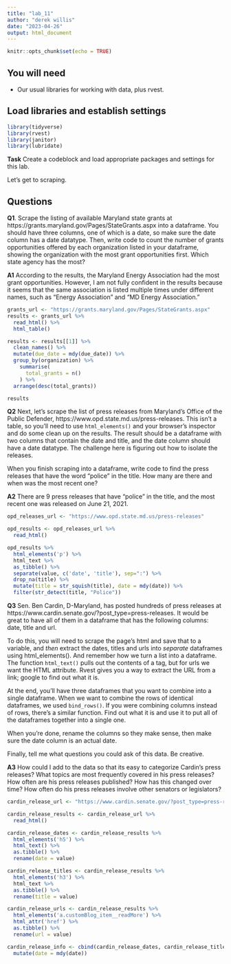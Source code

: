 ```yaml
---
title: "lab_11"
author: "derek willis"
date: "2023-04-26"
output: html_document
---
```


```r
knitr::opts_chunk$set(echo = TRUE)
```

## You will need

* Our usual libraries for working with data, plus rvest.

## Load libraries and establish settings
```r
library(tidyverse)
library(rvest)
library(janitor)
library(lubridate)
```


**Task** Create a codeblock and load appropriate packages and settings for this lab.

Let's get to scraping.

## Questions

**Q1**. Scrape the listing of available Maryland state grants at https://grants.maryland.gov/Pages/StateGrants.aspx into a dataframe. You should have three columns, one of which is a date, so make sure the date column has a date datatype. Then, write code to count the number of grants opportunities offered by each organization listed in your dataframe, showing the organization with the most grant opportunities first. Which state agency has the most?

**A1** According to the results, the Maryland Energy Association had the most grant opportunities. However, I am not fully confident in the results because it seems that the same association is listed multiple times under different names, such as "Energy Association" and "MD Energy Association."

```r
grants_url <- "https://grants.maryland.gov/Pages/StateGrants.aspx"
results <- grants_url %>% 
  read_html() %>% 
  html_table()

results <- results[[1]] %>% 
  clean_names() %>% 
  mutate(due_date = mdy(due_date)) %>% 
  group_by(organization) %>% 
    summarise(
      total_grants = n()
    ) %>% 
  arrange(desc(total_grants))

results
```

**Q2** Next, let's scrape the list of press releases from Maryland's Office of the Public Defender, https://www.opd.state.md.us/press-releases. This isn't a table, so you'll need to use `html_elements()` and your browser's inspector and do some clean up on the results. The result should be a dataframe with two columns that contain the date and title, and the date column should have a date datatype. The challenge here is figuring out how to isolate the releases.

When you finish scraping into a dataframe, write code to find the press releases that have the word "police" in the title. How many are there and when was the most recent one?

**A2** There are 9 press releases that have "police" in the title, and the most recent one was released on June 21, 2021.

```r
opd_releases_url <- "https://www.opd.state.md.us/press-releases"

opd_results <- opd_releases_url %>% 
  read_html()

opd_results %>% 
  html_elements('p') %>% 
  html_text %>% 
  as_tibble() %>% 
  separate(value, c('date', 'title'), sep=":") %>% 
  drop_na(title) %>% 
  mutate(title = str_squish(title), date = mdy(date)) %>% 
  filter(str_detect(title, "Police"))

```

**Q3** Sen. Ben Cardin, D-Maryland, has posted hundreds of press releases at https://www.cardin.senate.gov/?post_type=press-releases. It would be great to have all of them in a dataframe that has the following columns: date, title and url.

To do this, you will need to scrape the page's html and save that to a variable, and _then_ extract the dates, titles and urls into _separate_ dataframes using html_elements(). And remember how we turn a list into a dataframe. The function `html_text()` pulls out the contents of a tag, but for urls we want the HTML attribute. Rvest gives you a way to extract the URL from a link; google to find out what it is.

At the end, you'll have three dataframes that you want to combine into a single dataframe. When we want to combine the rows of identical dataframes, we used `bind_rows()`. If you were combining columns instead of rows, there's a similar function. Find out what it is and use it to put all of the dataframes together into a single one.

When you're done, rename the columns so they make sense, then make sure the date column is an actual date.

Finally, tell me what questions you could ask of this data. Be creative.

**A3** 
How could I add to the data so that its easy to categorize Cardin's press releases? 
What topics are most frequently covered in his press releases?
How often are his press releases published? How has this changed over time?
How often do his press releases involve other senators or legislators?

```r
cardin_release_url <- "https://www.cardin.senate.gov/?post_type=press-releases"

cardin_release_results <- cardin_release_url %>% 
  read_html() 

cardin_release_dates <- cardin_release_results %>% 
  html_elements('h5') %>% 
  html_text() %>% 
  as.tibble() %>% 
  rename(date = value)

cardin_release_titles <- cardin_release_results %>% 
  html_elements('h3') %>% 
  html_text %>% 
  as.tibble() %>% 
  rename(title = value)

cardin_release_urls <- cardin_release_results %>% 
  html_elements('a.customBlog_item__readMore') %>% 
  html_attr('href') %>% 
  as.tibble() %>% 
  rename(url = value)

cardin_release_info <- cbind(cardin_release_dates, cardin_release_titles, cardin_release_urls) %>% 
  mutate(date = mdy(date))

```
